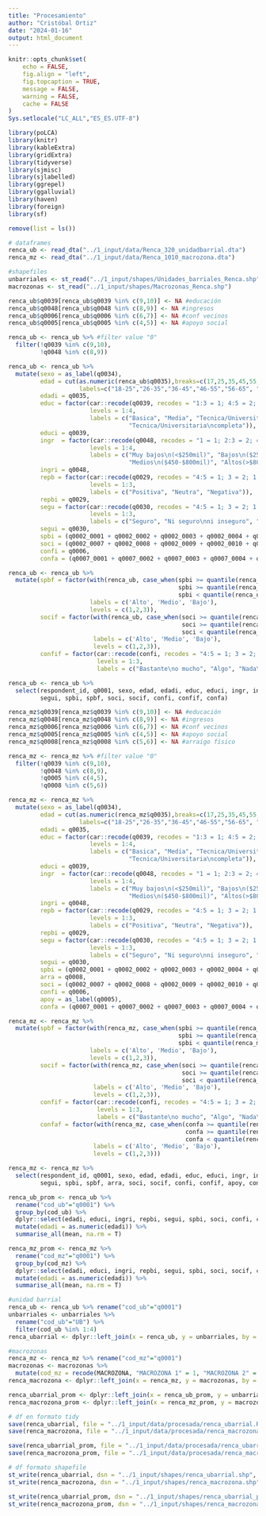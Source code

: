 ```yaml
---
title: "Procesamiento"
author: "Cristóbal Ortiz"
date: "2024-01-16"
output: html_document
---
```


```r
knitr::opts_chunk$set(
	echo = FALSE,
	fig.align = "left",
	fig.topcaption = TRUE,
	message = FALSE,
	warning = FALSE,
	cache = FALSE
)
Sys.setlocale("LC_ALL","ES_ES.UTF-8")
```

```r
library(poLCA)
library(knitr)
library(kableExtra)
library(gridExtra)
library(tidyverse)
library(sjmisc)
library(sjlabelled)
library(ggrepel)
library(ggalluvial)
library(haven)
library(foreign)
library(sf)
```

```r
remove(list = ls())

# dataframes
renca_ub <- read_dta("../1_input/data/Renca_320_unidadbarrial.dta")
renca_mz <- read_dta("../1_input/data/Renca_1010_macrozona.dta")

#shapefiles
unbarriales <- st_read("../1_input/shapes/Unidades_barriales_Renca.shp")
macrozonas <- st_read("../1_input/shapes/Macrozonas_Renca.shp")

```

```r
renca_ub$q0039[renca_ub$q0039 %in% c(9,10)] <- NA #educación
renca_ub$q0048[renca_ub$q0048 %in% c(8,9)] <- NA #ingresos
renca_ub$q0006[renca_ub$q0006 %in% c(6,7)] <- NA #conf vecinos
renca_ub$q0005[renca_ub$q0005 %in% c(4,5)] <- NA #apoyo social

renca_ub <- renca_ub %>% #filter value "0"
  filter(!q0039 %in% c(9,10),
         !q0048 %in% c(8,9))

renca_ub <- renca_ub %>% 
  mutate(sexo = as_label(q0034),
         edad = cut(as.numeric(renca_ub$q0035),breaks=c(17,25,35,45,55,65,85),
                    labels=c("18-25","26-35","36-45","46-55","56-65", "66 o más")),
         edadi = q0035,
         educ = factor(car::recode(q0039, recodes = "1:3 = 1; 4:5 = 2; 6 = 3; 7:8 = 4"),
                       levels = 1:4,
                       labels = c("Basica", "Media", "Tecnica/Universitaria\n incompleta",
                                  "Tecnica/Universitaria\ncompleta")),
         educi = q0039,
         ingr  = factor(car::recode(q0048, recodes = "1 = 1; 2:3 = 2; 4:5 = 3; 6:7 = 4"),
                       levels = 1:4,
                       labels = c("Muy bajos\n(<$250mil)", "Bajos\n($250-$450mil)",
                                  "Medios\n($450-$800mil)", "Altos(>$800mil)")),
         ingri = q0048,
         repb = factor(car::recode(q0029, recodes = "4:5 = 1; 3 = 2; 1:2 = 3"),
                       levels = 1:3,
                       labels = c("Positiva", "Neutra", "Negativa")),
         repbi = q0029,
         segu = factor(car::recode(q0030, recodes = "4:5 = 1; 3 = 2; 1:2 = 3"),
                       levels = 1:3,
                       labels = c("Seguro", "Ni seguro\nni inseguro", "Inseguro")),
         segui = q0030,
         spbi = (q0002_0001 + q0002_0002 + q0002_0003 + q0002_0004 + q0002_0005)/5,
         soci = (q0002_0007 + q0002_0008 + q0002_0009 + q0002_0010 + q0002_0011 + q0002_0012)/6,
         confi = q0006,
         confa = (q0007_0001 + q0007_0002 + q0007_0003 + q0007_0004 + q0007_0005 + q0007_0006 + q0007_0007)/7)

renca_ub <- renca_ub %>% 
  mutate(spbf = factor(with(renca_ub, case_when(spbi >= quantile(renca_ub$spbi, 0.75) ~ 1, 
                                                spbi >= quantile(renca_ub$spbi, 0.5) ~ 2, 
                                                spbi < quantile(renca_ub$spbi, 0.5) ~ 3)),
                       labels = c('Alto', 'Medio', 'Bajo'),
                       levels = c(1,2,3)),
         socif = factor(with(renca_ub, case_when(soci >= quantile(renca_ub$soci, 0.75) ~ 1, 
                                                 soci >= quantile(renca_ub$soci, 0.5) ~ 2, 
                                                 soci < quantile(renca_ub$soci, 0.5) ~ 3)),
                        labels = c('Alto', 'Medio', 'Bajo'),
                        levels = c(1,2,3)),
         confif = factor(car::recode(confi, recodes = "4:5 = 1; 3 = 2; 1:2 = 3"),
                         levels = 1:3,
                         labels = c("Bastante\no mucho", "Algo", "Nada\no poco")))

renca_ub <- renca_ub %>% 
  select(respondent_id, q0001, sexo, edad, edadi, educ, educi, ingr, ingri, repb, repbi, segu,
         segui, spbi, spbf, soci, socif, confi, confif, confa)
```

```r
renca_mz$q0039[renca_mz$q0039 %in% c(9,10)] <- NA #educación
renca_mz$q0048[renca_mz$q0048 %in% c(8,9)] <- NA #ingresos
renca_mz$q0006[renca_mz$q0006 %in% c(6,7)] <- NA #conf vecinos
renca_mz$q0005[renca_mz$q0005 %in% c(4,5)] <- NA #apoyo social
renca_mz$q0008[renca_mz$q0008 %in% c(5,6)] <- NA #arraigo físico

renca_mz <- renca_mz %>% #filter value "0"
  filter(!q0039 %in% c(9,10),
         !q0048 %in% c(8,9),
         !q0005 %in% c(4,5),
         !q0008 %in% c(5,6))

renca_mz <- renca_mz %>%
  mutate(sexo = as_label(q0034),
         edad = cut(as.numeric(renca_mz$q0035),breaks=c(17,25,35,45,55,65,85),
                    labels=c("18-25","26-35","36-45","46-55","56-65", "66 o más")),
         edadi = q0035,
         educ = factor(car::recode(q0039, recodes = "1:3 = 1; 4:5 = 2; 6 = 3; 7:8 = 4"),
                       levels = 1:4,
                       labels = c("Basica", "Media", "Tecnica/Universitaria\n incompleta",
                                  "Tecnica/Universitaria\ncompleta")),
         educi = q0039,
         ingr  = factor(car::recode(q0048, recodes = "1 = 1; 2:3 = 2; 4:5 = 3; 6:7 = 4"),
                       levels = 1:4,
                       labels = c("Muy bajos\n(<$250mil)", "Bajos\n($250-$450mil)",
                                  "Medios\n($450-$800mil)", "Altos(>$800mil)")),
         ingri = q0048,
         repb = factor(car::recode(q0029, recodes = "4:5 = 1; 3 = 2; 1:2 = 3"),
                       levels = 1:3,
                       labels = c("Positiva", "Neutra", "Negativa")),
         repbi = q0029,
         segu = factor(car::recode(q0030, recodes = "4:5 = 1; 3 = 2; 1:2 = 3"),
                       levels = 1:3,
                       labels = c("Seguro", "Ni seguro\nni inseguro", "Inseguro")),
         segui = q0030,
         spbi = (q0002_0001 + q0002_0002 + q0002_0003 + q0002_0004 + q0002_0005)/5,
         arra = q0008, 
         soci = (q0002_0007 + q0002_0008 + q0002_0009 + q0002_0010 + q0002_0011 + q0002_0012)/6,
         confi = q0006,
         apoy = as_label(q0005),
         confa = (q0007_0001 + q0007_0002 + q0007_0003 + q0007_0004 + q0007_0005 + q0007_0006 + q0007_0007)/7)

renca_mz <- renca_mz %>% 
  mutate(spbf = factor(with(renca_mz, case_when(spbi >= quantile(renca_mz$spbi, 0.75) ~ 1, 
                                                spbi >= quantile(renca_mz$spbi, 0.5) ~ 2, 
                                                spbi < quantile(renca_mz$spbi, 0.5) ~ 3)),
                       labels = c('Alto', 'Medio', 'Bajo'),
                       levels = c(1,2,3)),
         socif = factor(with(renca_mz, case_when(soci >= quantile(renca_mz$soci, 0.75) ~ 1, 
                                                 soci >= quantile(renca_mz$soci, 0.5) ~ 2, 
                                                 soci < quantile(renca_mz$soci, 0.5) ~ 3)),
                        labels = c('Alto', 'Medio', 'Bajo'),
                        levels = c(1,2,3)),
         confif = factor(car::recode(confi, recodes = "4:5 = 1; 3 = 2; 1:2 = 3"),
                         levels = 1:3,
                         labels = c("Bastante\no mucho", "Algo", "Nada\no poco")),
         confaf = factor(with(renca_mz, case_when(confa >= quantile(renca_mz$confa, 0.75) ~ 1, 
                                                  confa >= quantile(renca_mz$confa, 0.5) ~ 2, 
                                                  confa < quantile(renca_mz$confa, 0.5) ~ 3)),
                        labels = c('Alto', 'Medio', 'Bajo'),
                        levels = c(1,2,3)))

renca_mz <- renca_mz %>% 
  select(respondent_id, q0001, sexo, edad, edadi, educ, educi, ingr, ingri, repb, repbi, segu,
         segui, spbi, spbf, arra, soci, socif, confi, confif, apoy, confa, confaf)
```

```r
renca_ub_prom <- renca_ub %>% 
  rename("cod_ub"="q0001") %>%
  group_by(cod_ub) %>% 
  dplyr::select(edadi, educi, ingri, repbi, segui, spbi, soci, confi, confa) %>% 
  mutate(edadi = as.numeric(edadi)) %>% 
  summarise_all(mean, na.rm = T)

renca_mz_prom <- renca_mz %>% 
  rename("cod_mz"="q0001") %>% 
  group_by(cod_mz) %>% 
  dplyr::select(edadi, educi, ingri, repbi, segui, spbi, soci, socif, confi, confa) %>% 
  mutate(edadi = as.numeric(edadi)) %>% 
  summarise_all(mean, na.rm = T)
```

```r
#unidad barrial
renca_ub <- renca_ub %>% rename("cod_ub"="q0001")
unbarriales <- unbarriales %>% 
  rename("cod_ub"="UB") %>% 
  filter(cod_ub %in% 1:4)
renca_ubarrial <- dplyr::left_join(x = renca_ub, y = unbarriales, by = "cod_ub")

#macrozonas
renca_mz <- renca_mz %>% rename("cod_mz"="q0001")
macrozonas <- macrozonas %>% 
  mutate(cod_mz = recode(MACROZONA, "MACROZONA 1" = 1, "MACROZONA 2" = 2, "MACROZONA 3" = 3, "MACROZONA 4" = 4,"MACROZONA 5" = 5, "MACROZONA 6" = 6,"MACROZONA 7" = 7))
renca_macrozona <- dplyr::left_join(x = renca_mz, y = macrozonas, by = "cod_mz")
```

```r
renca_ubarrial_prom <- dplyr::left_join(x = renca_ub_prom, y = unbarriales, by = "cod_ub")
renca_macrozona_prom <- dplyr::left_join(x = renca_mz_prom, y = macrozonas, by = "cod_mz")
```

```r
# df en formato tidy
save(renca_ubarrial, file = "../1_input/data/procesada/renca_ubarrial.RData")
save(renca_macrozona, file = "../1_input/data/procesada/renca_macrozona.RData")

save(renca_ubarrial_prom, file = "../1_input/data/procesada/renca_ubarrial_prom.RData")
save(renca_macrozona_prom, file = "../1_input/data/procesada/renca_macrozona_prom.RData")

# df formato shapefile 
st_write(renca_ubarrial, dsn = "../1_input/shapes/renca_ubarrial.shp", delete_layer = TRUE) 
st_write(renca_macrozona, dsn = "../1_input/shapes/renca_macrozona.shp", delete_layer = TRUE) 

st_write(renca_ubarrial_prom, dsn = "../1_input/shapes/renca_ubarrial_prom.shp", delete_layer = TRUE) 
st_write(renca_macrozona_prom, dsn = "../1_input/shapes/renca_macrozona_prom.shp", delete_layer = TRUE) 
```

